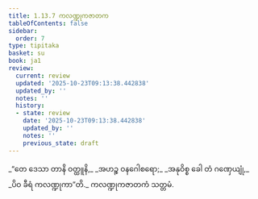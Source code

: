```yaml
---
title: 1.13.7 ကလဏ္ဍုကဇာတက
tableOfContents: false
sidebar:
  order: 7
type: tipitaka
basket: su
book: ja1
review:
  current: review
  updated: '2025-10-23T09:13:38.442838'
  updated_by: ''
  notes: ''
  history:
  - state: review
    date: '2025-10-23T09:13:38.442838'
    updated_by: ''
    notes: ''
    previous_state: draft
---
```



<ReviewStatus review={frontmatter.review} showDetails={true} />

<HypothesisAnnotation frontmatter={frontmatter} />

<DynamicBreadcrumb />

<Division number="127" book="ja1" e="ch" v="22" p="29">

<Paragraph number="281" type="verses" book="ja1">
_“တေ ဒေသာ တာနိ ဝတ္ထူနိ,_  
_အဟဉ္စ ဝနဂေါစရော;_  
_အနုဝိစ္စ ခေါ တံ ဂဏှေယျုံ,_  
_ပိဝ ခီရံ ကလဏ္ဍုကာ”တိ._  


</Paragraph>
</Division>

<Paragraph number="282" type="center" book="ja1">
ကလဏ္ဍုကဇာတကံ သတ္တမံ.
</Paragraph>